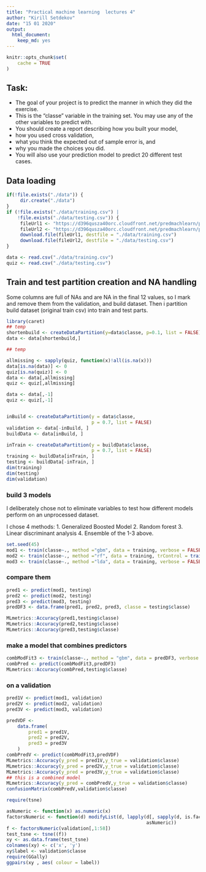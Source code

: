 ```yaml
---
title: "Practical machine learning  lectures 4"
author: "Kirill Setdekov"
date: "15 01 2020"
output:
  html_document:
    keep_md: yes
---
```


```r
knitr::opts_chunk$set(
	cache = TRUE
)
```

## Task:
* The goal of your project is to predict the manner in which they did the exercise. 
* This is the "classe" variable in the training set. You may use any of the other variables to predict with. 
* You should create a report describing how you built your model, 
* how you used cross validation, 
* what you think the expected out of sample error is, and 
* why you made the choices you did. 
* You will also use your prediction model to predict 20 different test cases.


## Data loading

```r
if(!file.exists("./data")) {
     dir.create("./data")
}
if (!file.exists("./data/training.csv") |
    !file.exists("./data/testing.csv")) {
     fileUrl1 <- "https://d396qusza40orc.cloudfront.net/predmachlearn/pml-training.csv"
     fileUrl2 <- "https://d396qusza40orc.cloudfront.net/predmachlearn/pml-testing.csv"
     download.file(fileUrl1, destfile = "./data/training.csv")
     download.file(fileUrl2, destfile = "./data/testing.csv")
}

data <- read.csv("./data/training.csv")
quiz <- read.csv("./data/testing.csv")
```
## Train and test partition creation and NA handling

Some columns are full of NAs and are NA in the final 12 values, so I mark and remove them from the validation, and build dataset. Then i partition build dataset (original train csv) into train and test parts.

```r
library(caret)
## temp
shortenbuild <- createDataPartition(y=data$classe, p=0.1, list = FALSE)
data <- data[shortenbuild,]

## temp

allmissing <- sapply(quiz, function(x)!all(is.na(x)))
data[is.na(data)] <- 0
quiz[is.na(quiz)] <- 0
data <- data[,allmissing]
quiz <- quiz[,allmissing]

data <- data[,-1] 
quiz <- quiz[,-1] 


inBuild <- createDataPartition(y = data$classe,
                               p = 0.7, list = FALSE)
validation <- data[-inBuild, ]
buildData <- data[inBuild, ]

inTrain <- createDataPartition(y = buildData$classe,
                               p = 0.7, list = FALSE)
training <- buildData[inTrain, ]
testing <- buildData[-inTrain, ]
dim(training)
dim(testing)
dim(validation)
```

### build 3 models 

I deliberately chose not to eliminate variables to test how different models perform on an unprocessed dataset.

I chose 4 methods: 
1. Generalized Boosted Model
2. Random forest
3. Linear discriminant analysis
4. Ensemble of the 1-3 above.

```r
set.seed(45)
mod1 <- train(classe~., method ="gbm", data = training, verbose = FALSE)
mod2 <- train(classe~., method ="rf", data = training, trControl = trainControl(method = "cv"),number = 3, verbose = FALSE)
mod3 <- train(classe~., method ="lda", data = training, verbose = FALSE)
```
### compare them
```r
pred1 <- predict(mod1, testing)
pred2 <- predict(mod2, testing)
pred3 <- predict(mod3, testing)
predDF3 <- data.frame(pred1, pred2, pred3, classe = testing$classe)

MLmetrics::Accuracy(pred1,testing$classe)
MLmetrics::Accuracy(pred2,testing$classe)
MLmetrics::Accuracy(pred3,testing$classe)
```

### make a model that combines predictors

```r
combModFit3 <- train(classe~., method = "gbm", data = predDF3, verbose = FALSE)
combPred <- predict(combModFit3,predDF3)
MLmetrics::Accuracy(combPred,testing$classe)
```

### on a validation
```r
pred1V <- predict(mod1, validation)
pred2V <- predict(mod2, validation)
pred3V <- predict(mod3, validation)

predVDF <-
    data.frame(
        pred1 = pred1V,
        pred2 = pred2V,
        pred3 = pred3V
    )
combPredV <- predict(combModFit3,predVDF)
MLmetrics::Accuracy(y_pred = pred1V,y_true = validation$classe)
MLmetrics::Accuracy(y_pred = pred2V,y_true = validation$classe)
MLmetrics::Accuracy(y_pred = pred3V,y_true = validation$classe)
## this is a combined model
MLmetrics::Accuracy(y_pred = combPredV,y_true = validation$classe)
confusionMatrix(combPredV,validation$classe)
```

```r
require(tsne)

asNumeric <- function(x) as.numeric(x)
factorsNumeric <- function(d) modifyList(d, lapply(d[, sapply(d, is.factor)],   
                                                   asNumeric))
f <- factorsNumeric(validation[,1:58])
test_tsne <- tsne((f))
xy <- as.data.frame(test_tsne)
colnames(xy) <- c('x', 'y')
xy$label <- validation$classe
require(GGally)
ggpairs(xy , aes( colour = label))

```

